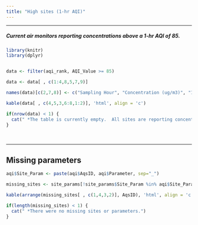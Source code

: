 ```yaml
---
title: "High sites (1-hr AQI)"
---
```


<hr> 

##### Current air monitors reporting concentrations above a 1-hr AQI of 85.

<div class = "orange">
```r
library(knitr)
library(dplyr)


data <- filter(aqi_rank, AQI_Value >= 85) 

data <- data[ , c(1:4,8,5,7,9)]

names(data)[c(2,7,8)] <- c("Sampling Hour", "Concentration (ug/m3)", "1-hr AQI")

kable(data[ , c(4,5,3,6:8,1:2)], 'html', align = 'c')

if(nrow(data) < 1) {
  cat(" *The table is currently empty.  All sites are reporting concentrations below a 1-hr AQI of 85.")
} 

```
</div>

<br> <hr>

<div class = "gray">
## Missing parameters
```r

aqi$Site_Param <- paste(aqi$AqsID, aqi$Parameter, sep="_") 

missing_sites <- site_params[!site_params$Site_Param %in% aqi$Site_Param, ]

kable(arrange(missing_sites[ , c(1,4,3,2)], AqsID), 'html', align = 'c')

if(length(missing_sites) < 1) {
  cat(" *There were no missing sites or parameters.")
} 
```
</div>

